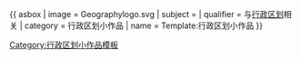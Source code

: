 {{ asbox
| image     = Geographylogo.svg
| subject   = 
| qualifier = 与[[行政区划]]相关
| category  = 行政区划小作品
| name = Template:行政区划小作品
}}
<noinclude>
[[Category:行政区划小作品模板]]
</noinclude>